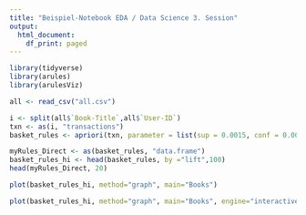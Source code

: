 ```yaml
---
title: "Beispiel-Notebook EDA / Data Science 3. Session"
output:
  html_document:
    df_print: paged
---
```




```r
library(tidyverse)
library(arules)
library(arulesViz)
```


```r
all <- read_csv("all.csv")
```

```r
i <- split(all$`Book-Title`,all$`User-ID`)
txn <- as(i, "transactions")
basket_rules <- apriori(txn, parameter = list(sup = 0.0015, conf = 0.001, minlen=2, target="rules"))
```



```r
myRules_Direct <- as(basket_rules, "data.frame")
basket_rules_hi <- head(basket_rules, by ="lift",100)
head(myRules_Direct, 20)
```


```r
plot(basket_rules_hi, method="graph", main="Books")
```


```r
plot(basket_rules_hi, method="graph", main="Books", engine="interactive")
```


